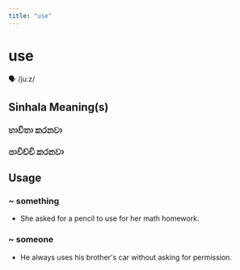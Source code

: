 ```yaml
---
title: "use"
---
```


# use

🗣️ /juːz/

## Sinhala Meaning(s)

### භාවිතා කරනවා
### පාවිච්චි කරනවා

## Usage

### ~ something

- She asked for a pencil to use for her math homework.


### ~ someone

- He always uses his brother's car without asking for permission.


